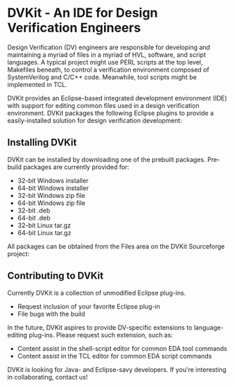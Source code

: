= DVKit - An IDE for Design Verification Engineers =

Design Verification (DV) engineers are responsible for developing and maintaining a myriad of
files in a myriad of HVL, software, and script languages. A typical project might use PERL scripts
at the top level, Makefiles beneath, to control a verification environment composed of SystemVerilog
and C/C++ code. Meanwhile, tool scripts might be implemented in TCL.

DVKit provides an Eclipse-based integrated development environment (IDE) with support for 
editing common files used in a design verification environment. DVKit packages the following 
Eclipse plugins to provide a easily-installed solution for design verification development:


== Installing DVKit ==
DVKit can be installed by downloading one of the prebuilt packages. Pre-build packages are
currently provided for:

* 32-bit Windows installer
* 64-bit Windows installer
* 32-bit Windows zip file
* 64-bit Windows zip file
* 32-bit .deb
* 64-bit .deb
* 32-bit Linux tar.gz
* 64-bit Linux tar.gz

All packages can be obtained from the Files area on the DVKit Sourceforge project:




== Contributing to DVKit ==
Currently DVKit is a collection of unmodified Eclipse plug-ins. 

* Request inclusion of your favorite Eclipse plug-in
* File bugs with the build

In the future, DVKit aspires to provide DV-specific extensions to
language-editing plug-ins. Please request such extension, such as:
* Content assist in the shell-script editor for common EDA tool commands
* Content assist in the TCL editor for common EDA script commands

DVKit is looking for Java- and Eclipse-savy developers. If you're interesting
in collaborating, contact us!



